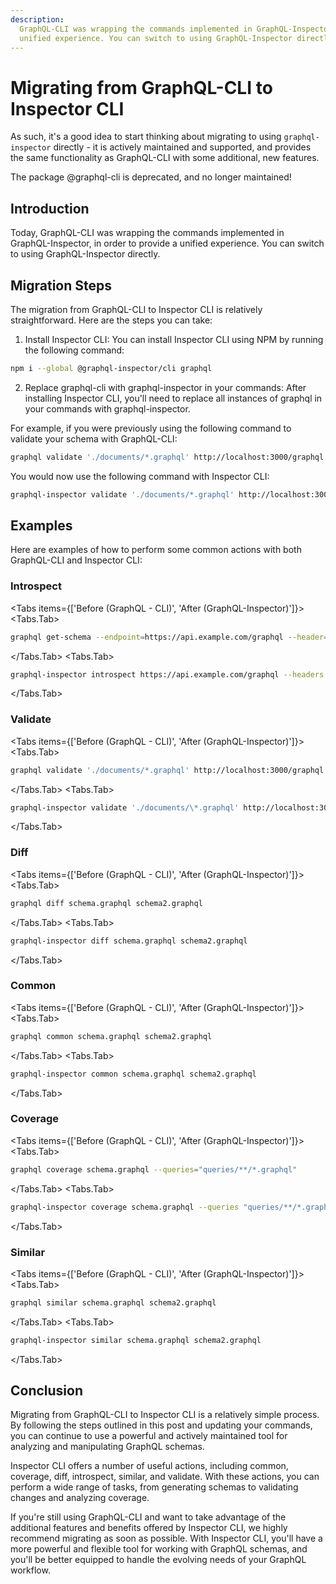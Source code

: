 ```yaml
---
description:
  GraphQL-CLI was wrapping the commands implemented in GraphQL-Inspector, in order to provide a
  unified experience. You can switch to using GraphQL-Inspector directly.
---
```



# Migrating from GraphQL-CLI to Inspector CLI

As such, it's a good idea to start thinking about migrating to using `graphql-inspector` directly -
it is actively maintained and supported, and provides the same functionality as GraphQL-CLI with
some additional, new features.

<Callout type="warning">The package @graphql-cli is deprecated, and no longer maintained!</Callout>

## Introduction

Today, GraphQL-CLI was wrapping the commands implemented in GraphQL-Inspector, in order to provide a
unified experience. You can switch to using GraphQL-Inspector directly.

## Migration Steps

The migration from GraphQL-CLI to Inspector CLI is relatively straightforward. Here are the steps
you can take:

1. Install Inspector CLI: You can install Inspector CLI using NPM by running the following command:

```sh npm2yarn
npm i --global @graphql-inspector/cli graphql
```

2. Replace graphql-cli with graphql-inspector in your commands: After installing Inspector CLI,
   you'll need to replace all instances of graphql in your commands with graphql-inspector.

For example, if you were previously using the following command to validate your schema with
GraphQL-CLI:

```sh
graphql validate './documents/*.graphql' http://localhost:3000/graphql
```

You would now use the following command with Inspector CLI:

```sh
graphql-inspector validate './documents/*.graphql' http://localhost:3000/graphql
```

## Examples

Here are examples of how to perform some common actions with both GraphQL-CLI and Inspector CLI:

### Introspect

<Tabs items={['Before (GraphQL - CLI)', 'After (GraphQL-Inspector)']}>
<Tabs.Tab>
```sh
graphql get-schema --endpoint=https://api.example.com/graphql --header="Authorization: Bearer YOUR_TOKEN" > schema.graphql
```
</Tabs.Tab>
<Tabs.Tab>
```sh
graphql-inspector introspect https://api.example.com/graphql --headers '{"Authorization": "Bearer YOUR_TOKEN"}' > schema.graphql
```
</Tabs.Tab>
</Tabs>

### Validate

<Tabs items={['Before (GraphQL - CLI)', 'After (GraphQL-Inspector)']}>
<Tabs.Tab>
```sh
graphql validate './documents/*.graphql' http://localhost:3000/graphql
```
</Tabs.Tab>
<Tabs.Tab>
```sh
graphql-inspector validate './documents/\*.graphql' http://localhost:3000/graphql
```
</Tabs.Tab>
</Tabs>

### Diff

<Tabs items={['Before (GraphQL - CLI)', 'After (GraphQL-Inspector)']}>
<Tabs.Tab>
```sh
graphql diff schema.graphql schema2.graphql
```
</Tabs.Tab>
<Tabs.Tab>
```sh
graphql-inspector diff schema.graphql schema2.graphql
```
</Tabs.Tab>
</Tabs>

### Common

<Tabs items={['Before (GraphQL - CLI)', 'After (GraphQL-Inspector)']}>
<Tabs.Tab>
```sh
graphql common schema.graphql schema2.graphql
```
</Tabs.Tab>
<Tabs.Tab>
```sh
graphql-inspector common schema.graphql schema2.graphql
```
</Tabs.Tab>
</Tabs>

### Coverage

<Tabs items={['Before (GraphQL - CLI)', 'After (GraphQL-Inspector)']}>
<Tabs.Tab>
```sh
graphql coverage schema.graphql --queries="queries/**/*.graphql"
```
</Tabs.Tab>
<Tabs.Tab>
```sh
graphql-inspector coverage schema.graphql --queries "queries/**/*.graphql"
```
</Tabs.Tab>
</Tabs>

### Similar

<Tabs items={['Before (GraphQL - CLI)', 'After (GraphQL-Inspector)']}>
<Tabs.Tab>
```sh
graphql similar schema.graphql schema2.graphql
```
</Tabs.Tab>
<Tabs.Tab>
```sh
graphql-inspector similar schema.graphql schema2.graphql
```
</Tabs.Tab>
</Tabs>

## Conclusion

Migrating from GraphQL-CLI to Inspector CLI is a relatively simple process. By following the steps
outlined in this post and updating your commands, you can continue to use a powerful and actively
maintained tool for analyzing and manipulating GraphQL schemas.

Inspector CLI offers a number of useful actions, including common, coverage, diff, introspect,
similar, and validate. With these actions, you can perform a wide range of tasks, from generating
schemas to validating changes and analyzing coverage.

If you're still using GraphQL-CLI and want to take advantage of the additional features and benefits
offered by Inspector CLI, we highly recommend migrating as soon as possible. With Inspector CLI,
you'll have a more powerful and flexible tool for working with GraphQL schemas, and you'll be better
equipped to handle the evolving needs of your GraphQL workflow.
